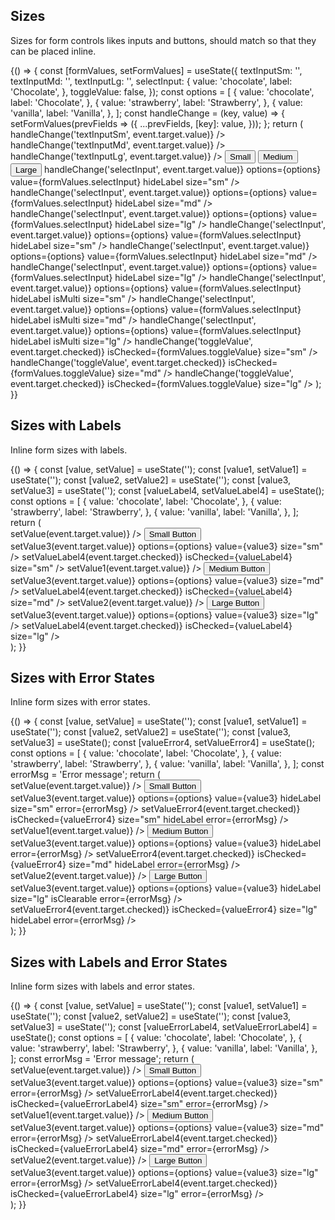
<Meta title="Patterns/Form Controls" />

## Sizes

Sizes for form controls likes inputs and buttons, should match so that they can be placed inline.

<Canvas>
  <Story name="Sizes">
    {() => {
      const [formValues, setFormValues] = useState({
        textInputSm: '',
        textInputMd: '',
        textInputLg: '',
        selectInput: {
          value: 'chocolate',
          label: 'Chocolate',
        },
        toggleValue: false,
      });
      const options = [
        {
          value: 'chocolate',
          label: 'Chocolate',
        },
        {
          value: 'strawberry',
          label: 'Strawberry',
        },
        {
          value: 'vanilla',
          label: 'Vanilla',
        },
      ];
      const handleChange = (key, value) => {
        setFormValues(prevFields => ({
          ...prevFields,
          [key]: value,
        }));
      };
      return (
        <Box direction="row" childGap="xs">
          <Box childGap="sm" width="110px">
            <Box display="block">
              <TextInput
                id="smText"
                value={formValues.textInputSm}
                placeholder="Small"
                size="sm"
                onChange={event => handleChange('textInputSm', event.target.value)}
              />
            </Box>
            <Box display="block">
              <TextInput
                id="mdText"
                value={formValues.textInputMd}
                placeholder="Medium"
                onChange={event => handleChange('textInputMd', event.target.value)}
              />
            </Box>
            <Box>
              <TextInput
                id="lgText"
                value={formValues.textInputLg}
                placeholder="Large"
                size="lg"
                onChange={event => handleChange('textInputLg', event.target.value)}
              />
            </Box>
          </Box>
          <Box childGap="sm" alignItems="flex-start" justifyContent="flex-start">
            <Button iconPrefix="property-agreement" size="sm">
              Small
            </Button>
            <Button iconPrefix="property-agreement" size="md">
              Medium
            </Button>
            <Button iconPrefix="property-agreement" size="lg">
              Large
            </Button>
          </Box>
          <Box childGap="sm" width="150px" alignItems="flex-start">
            <SelectInputNative
              id="smallSelect"
              label="Label"
              onChange={event => handleChange('selectInput', event.target.value)}
              options={options}
              value={formValues.selectInput}
              hideLabel
              size="sm"
            />
            <SelectInputNative
              id="mediumSelect"
              label="Label"
              onChange={event => handleChange('selectInput', event.target.value)}
              options={options}
              value={formValues.selectInput}
              hideLabel
              size="md"
            />
            <SelectInputNative
              id="largeSelect"
              label="Label"
              onChange={event => handleChange('selectInput', event.target.value)}
              options={options}
              value={formValues.selectInput}
              hideLabel
              size="lg"
            />
          </Box>
          <Box childGap="sm" width="150px" alignItems="flex-start">
            <SelectInput
              id="smallSelect"
              label="Label"
              onChange={event => handleChange('selectInput', event.target.value)}
              options={options}
              value={formValues.selectInput}
              hideLabel
              size="sm"
            />
            <SelectInput
              id="mediumSelect"
              label="Label"
              onChange={event => handleChange('selectInput', event.target.value)}
              options={options}
              value={formValues.selectInput}
              hideLabel
              size="md"
            />
            <SelectInput
              id="largeSelect"
              label="Label"
              onChange={event => handleChange('selectInput', event.target.value)}
              options={options}
              value={formValues.selectInput}
              hideLabel
              size="lg"
            />
          </Box>
          <Box childGap="sm" width="200px" alignItems="flex-start">
            <SelectInput
              id="smallMultiSelect"
              label="Label"
              onChange={event => handleChange('selectInput', event.target.value)}
              options={options}
              value={formValues.selectInput}
              hideLabel
              isMulti
              size="sm"
            />
            <SelectInput
              id="mediumMultiSelect"
              label="Label"
              onChange={event => handleChange('selectInput', event.target.value)}
              options={options}
              value={formValues.selectInput}
              hideLabel
              isMulti
              size="md"
            />
            <SelectInput
              id="largeMultiSelect"
              label="Label"
              onChange={event => handleChange('selectInput', event.target.value)}
              options={options}
              value={formValues.selectInput}
              hideLabel
              isMulti
              size="lg"
            />
          </Box>
          <Box childGap="sm" width="160px">
            <Box height="32px" justifyContent="center">
              <Toggle
                id="smToggle"
                label="small toggle"
                hideLabel
                onChange={event => handleChange('toggleValue', event.target.checked)}
                isChecked={formValues.toggleValue}
                size="sm"
              />
            </Box>
            <Box height="42px" justifyContent="center">
              <Toggle
                id="mdToggle"
                label="medium toggle"
                hideLabel
                onChange={event => handleChange('toggleValue', event.target.checked)}
                isChecked={formValues.toggleValue}
                size="md"
              />
            </Box>
            <Box height="55px" justifyContent="center">
              <Toggle
                id="lgToggle"
                label="large toggle"
                hideLabel
                onChange={event => handleChange('toggleValue', event.target.checked)}
                isChecked={formValues.toggleValue}
                size="lg"
              />
            </Box>
          </Box>
        </Box>
      );
    }}
  </Story>
</Canvas>

## Sizes with Labels

Inline form sizes with labels.

<Canvas>
  <Story name="Sizes with Labels">
    {() => {
      const [value, setValue] = useState('');
      const [value1, setValue1] = useState('');
      const [value2, setValue2] = useState('');
      const [value3, setValue3] = useState('');
      const [valueLabel4, setValueLabel4] = useState();
      const options = [
        {
          value: 'chocolate',
          label: 'Chocolate',
        },
        {
          value: 'strawberry',
          label: 'Strawberry',
        },
        {
          value: 'vanilla',
          label: 'Vanilla',
        },
      ];
      return (
        <div>
          <Box direction="row" childGap="sm" padding="sm" display="flex">
            <Box width="30">
              <TextInput
                id="smTextLabel"
                value={value}
                placeholder="Small"
                size="sm"
                label="Label"
                onChange={event => setValue(event.target.value)}
              />
            </Box>
            <Box alignItems="flex-end" direction="row">
              <Button iconPrefix="property-agreement" size="sm">
                Small Button
              </Button>
            </Box>
            <Box width="160px">
              <SelectInput
                id="smSelectLabel"
                label="Label"
                onChange={event => setValue3(event.target.value)}
                options={options}
                value={value3}
                size="sm"
              />
            </Box>
            <Box justifyContent="center">
              <Toggle
                id="smToggleLabel"
                label="small toggle"
                onChange={event => setValueLabel4(event.target.checked)}
                isChecked={valueLabel4}
                size="sm"
              />
            </Box>
          </Box>
          <Box direction="row" childGap="sm" padding="sm" display="flex">
            <Box width="30">
              <TextInput
                id="mdTextLabel"
                value={value1}
                placeholder="Medium"
                label="Label"
                onChange={event => setValue1(event.target.value)}
              />
            </Box>
            <Box alignItems="flex-end" direction="row">
              <Button iconPrefix="property-agreement">Medium Button</Button>
            </Box>
            <Box width="160px">
              <SelectInput
                id="mdSelectLabel"
                label="Label"
                onChange={event => setValue3(event.target.value)}
                options={options}
                value={value3}
                size="md"
              />
            </Box>
            <Box justifyContent="center">
              <Toggle
                id="mdToggleLabel"
                label="medium toggle"
                onChange={event => setValueLabel4(event.target.checked)}
                isChecked={valueLabel4}
                size="md"
              />
            </Box>
          </Box>
          <Box direction="row" childGap="sm" display="flex" padding="sm">
            <Box width="30">
              <TextInput
                id="lgTextLabel"
                value={value2}
                placeholder="Large"
                size="lg"
                label="Label"
                onChange={event => setValue2(event.target.value)}
              />
            </Box>
            <Box alignItems="flex-end" direction="row">
              <Button iconPrefix="property-agreement" size="lg">
                Large Button
              </Button>
            </Box>
            <Box width="160px">
              <SelectInput
                id="lgSelectLabel"
                label="Label"
                onChange={event => setValue3(event.target.value)}
                options={options}
                value={value3}
                size="lg"
              />
            </Box>
            <Box justifyContent="center">
              <Toggle
                id="lgToggleLabel"
                label="large toggle"
                onChange={event => setValueLabel4(event.target.checked)}
                isChecked={valueLabel4}
                size="lg"
              />
            </Box>
          </Box>
        </div>
      );
    }}
  </Story>
</Canvas>

## Sizes with Error States

Inline form sizes with error states.

<Canvas>
  <Story name="Sizes with Error State">
    {() => {
      const [value, setValue] = useState('');
      const [value1, setValue1] = useState('');
      const [value2, setValue2] = useState('');
      const [value3, setValue3] = useState();
      const [valueError4, setValueError4] = useState();
      const options = [
        {
          value: 'chocolate',
          label: 'Chocolate',
        },
        {
          value: 'strawberry',
          label: 'Strawberry',
        },
        {
          value: 'vanilla',
          label: 'Vanilla',
        },
      ];
      const errorMsg = 'Error message';
      return (
        <div>
          <Box direction="row" childGap="sm" padding="sm" display="flex">
            <Box width="30">
              <TextInput
                id="smTextError"
                value={value}
                placeholder="Small"
                size="sm"
                error={errorMsg}
                onChange={event => setValue(event.target.value)}
              />
            </Box>
            <Box alignItems="flex-start" direction="row">
              <Button iconPrefix="property-agreement" size="sm">
                Small Button
              </Button>
            </Box>
            <Box width="160px">
              <SelectInput
                id="smallErrorSelect"
                label="Label"
                onChange={event => setValue3(event.target.value)}
                options={options}
                value={value3}
                hideLabel
                size="sm"
                error={errorMsg}
              />
            </Box>
            <Box justifyContent="center">
              <Toggle
                id="smToggleError"
                label="small toggle"
                onChange={event => setValueError4(event.target.checked)}
                isChecked={valueError4}
                size="sm"
                hideLabel
                error={errorMsg}
              />
            </Box>
          </Box>
          <Box direction="row" childGap="sm" padding="sm" display="flex">
            <Box width="30">
              <TextInput
                id="mdTextError"
                value={value1}
                placeholder="Medium"
                error={errorMsg}
                onChange={event => setValue1(event.target.value)}
              />
            </Box>
            <Box alignItems="flex-start" direction="row">
              <Button iconPrefix="property-agreement">Medium Button</Button>
            </Box>
            <Box width="160px">
              <SelectInput
                id="mdErrorSelect"
                label="Label"
                onChange={event => setValue3(event.target.value)}
                options={options}
                value={value3}
                hideLabel
                error={errorMsg}
              />
            </Box>
            <Box justifyContent="center">
              <Toggle
                id="mdToggleError"
                label="small toggle"
                onChange={event => setValueError4(event.target.checked)}
                isChecked={valueError4}
                size="md"
                hideLabel
                error={errorMsg}
              />
            </Box>
          </Box>
          <Box direction="row" childGap="sm" display="flex" padding="sm">
            <Box width="30">
              <TextInput
                id="lgTextError"
                value={value2}
                placeholder="Large"
                size="lg"
                error={errorMsg}
                onChange={event => setValue2(event.target.value)}
              />
            </Box>
            <Box alignItems="flex-start" direction="row">
              <Button iconPrefix="property-agreement" size="lg">
                Large Button
              </Button>
            </Box>
            <Box width="160px">
              <SelectInput
                id="lgErrorSelect"
                label="Label"
                onChange={event => setValue3(event.target.value)}
                options={options}
                value={value3}
                hideLabel
                size="lg"
                isClearable
                error={errorMsg}
              />
            </Box>
            <Box justifyContent="center">
              <Toggle
                id="lgToggleError"
                label="large toggle"
                onChange={event => setValueError4(event.target.checked)}
                isChecked={valueError4}
                size="lg"
                hideLabel
                error={errorMsg}
              />
            </Box>
          </Box>
        </div>
      );
    }}
  </Story>
</Canvas>

## Sizes with Labels and Error States

Inline form sizes with labels and error states.

<Canvas>
  <Story name="Sizes with Labels and Error State">
    {() => {
      const [value, setValue] = useState('');
      const [value1, setValue1] = useState('');
      const [value2, setValue2] = useState('');
      const [value3, setValue3] = useState('');
      const [valueErrorLabel4, setValueErrorLabel4] = useState();
      const options = [
        {
          value: 'chocolate',
          label: 'Chocolate',
        },
        {
          value: 'strawberry',
          label: 'Strawberry',
        },
        {
          value: 'vanilla',
          label: 'Vanilla',
        },
      ];
      const errorMsg = 'Error message';
      return (
        <div>
          <Box direction="row" childGap="sm" padding="sm" display="flex">
            <Box width="30">
              <TextInput
                id="smErrorLabelText"
                value={value}
                placeholder="Small"
                size="sm"
                label="Label"
                error={errorMsg}
                onChange={event => setValue(event.target.value)}
              />
            </Box>
            <Box alignItems="center" direction="row">
              <Button iconPrefix="property-agreement" size="sm">
                Small Button
              </Button>
            </Box>
            <Box width="160px">
              <SelectInput
                id="smErrorLabelSelect"
                label="Label"
                onChange={event => setValue3(event.target.value)}
                options={options}
                value={value3}
                size="sm"
                error={errorMsg}
              />
            </Box>
            <Box justifyContent="center">
              <Toggle
                id="smToggleErrorLabel"
                label="small toggle"
                onChange={event => setValueErrorLabel4(event.target.checked)}
                isChecked={valueErrorLabel4}
                size="sm"
                error={errorMsg}
              />
            </Box>
          </Box>
          <Box direction="row" childGap="sm" padding="sm" display="flex">
            <Box width="30">
              <TextInput
                id="mdErrorLabelText"
                value={value1}
                placeholder="Medium"
                label="Label"
                error={errorMsg}
                onChange={event => setValue1(event.target.value)}
              />
            </Box>
            <Box alignItems="center" direction="row">
              <Button iconPrefix="property-agreement">Medium Button</Button>
            </Box>
            <Box width="160px">
              <SelectInput
                id="mdErrorLabelSelect"
                label="Label"
                onChange={event => setValue3(event.target.value)}
                options={options}
                value={value3}
                size="md"
                error={errorMsg}
              />
            </Box>
            <Box justifyContent="center">
              <Toggle
                id="mdToggleErrorLabel"
                label="medium toggle"
                onChange={event => setValueErrorLabel4(event.target.checked)}
                isChecked={valueErrorLabel4}
                size="md"
                error={errorMsg}
              />
            </Box>
          </Box>
          <Box direction="row" childGap="sm" display="flex" padding="sm">
            <Box width="30">
              <TextInput
                id="lgErrorLabelText"
                value={value2}
                placeholder="Large"
                size="lg"
                label="Label"
                error={errorMsg}
                onChange={event => setValue2(event.target.value)}
              />
            </Box>
            <Box alignItems="center" direction="row">
              <Button iconPrefix="property-agreement" size="lg">
                Large Button
              </Button>
            </Box>
            <Box width="160px">
              <SelectInput
                id="lgSelect"
                label="Label"
                onChange={event => setValue3(event.target.value)}
                options={options}
                value={value3}
                size="lg"
                error={errorMsg}
              />
            </Box>
            <Box justifyContent="center">
              <Toggle
                id="lgToggleErrorLabel"
                label="large toggle"
                onChange={event => setValueErrorLabel4(event.target.checked)}
                isChecked={valueErrorLabel4}
                size="lg"
                error={errorMsg}
              />
            </Box>
          </Box>
        </div>
      );
    }}
  </Story>
</Canvas>
